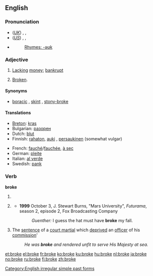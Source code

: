 ==English==
{{rank|dinner|command|etc.|771|broke|waiting|political|reading}}

===Pronunciation===
* (''[[Received Pronunciation|UK]]'') {{enPR|brōk}}, {{IPA|/brəʊk/}}, {{SAMPA|/br@Uk/}}
* (''[[General American|US]]'') {{enPR|brōk}}, {{IPA|/broʊk/}}, {{SAMPA|/broUk/}}
* {{audio|en-us-broke.ogg|Audio (US)}}
*: [[Rhymes:English:-əʊk|Rhymes: -əʊk]]

===Adjective===
{{en-adj}}

# {{informal}} [[lack|Lacking]] [[money]]; [[bankrupt]]
# {{informal}} [[broken|Broken]].

====Synonyms====
{{ws_refer|poor|impoverished}}
* [[boracic]] {{qualifier|UK rhyming slang}}, [[skint]] {{qualifier|UK slang}}, [[stony-broke]] {{qualifier|UK slang'}}

====Translations====
{{trans-top|lacking money; bankrupt}}
* [[Breton]]: [[kras]]
* Bulgarian: [[разорен]] {{m}}
* Dutch: [[blut]]
* Finnish: [[rahaton]], [[auki]] {{qualifier|slang}}, [[persaukinen]] (somewhat vulgar)
{{trans-mid}}
* French: [[fauché]]/[[fauchée]], [[à sec]] {{qualifier|invariable}}
* German: [[pleite]]
* Italian: [[al verde]] {{qualifier|invariable}}
* Swedish: [[pank]]
{{trans-bottom}}

===Verb===
'''broke'''

# {{simple past of|[[break]]}}
# {{context|archaic|or|poetic}} {{past participle of|[[break]]}}
#* '''1999''' October 3, J. Stewart Burns, "Mars University", ''Futurama'', season 2, episode 2, Fox Broadcasting Company
#*: ''Guenther:'' I guess the hat must have '''broke''' my fall.
# {{nautical}} The [[sentence]] of a [[court martial]] which [[deprived]] an [[officer]] of his [[commission]]'
#: ''He was '''broke''' and rendered unfit to serve His Majesty at sea.''

[[Category:English irregular simple past forms]]

[[et:broke]]
[[el:broke]]
[[fr:broke]]
[[ko:broke]]
[[ku:broke]]
[[hu:broke]]
[[nl:broke]]
[[ja:broke]]
[[no:broke]]
[[ru:broke]]
[[fi:broke]]
[[zh:broke]]